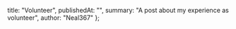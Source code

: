   title: "Volunteer",
  publishedAt: "",
  summary: "A post about my experience as volunteer",
  author: "Neal367"
};

